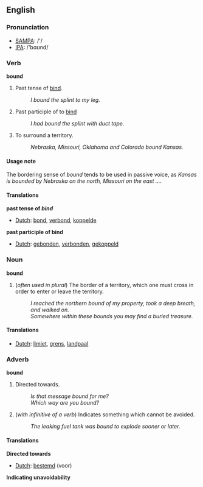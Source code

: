 ==English==

=== Pronunciation ===
*[[w:SAMPA|SAMPA]]: /'/
*[[w:IPA|IPA]]: /'bɑʊnd/

===Verb===

'''bound'''

# Past tense of [[bind]].
#: ''I bound the splint to my leg.''
# Past participle of to [[bind]]
#: ''I had bound the splint with duct tape.''
# To surround a territory.
#: ''Nebraska, Missouri, Oklahoma and Colorado bound Kansas.''

====Usage note====
The bordering sense of ''bound'' tends to be used in passive voice, as ''Kansas is bounded by Nebraska on the north, Missouri on the east ...''.

====Translations====

'''past tense of ''bind'''''
*[[Dutch]]: [[bond]], [[verbond]], [[koppelde]]

'''past participle of bind'''
*[[Dutch]]: [[gebonden]], [[verbonden]], [[gekoppeld]]


===Noun===

'''bound'''

# (''often used in plural'') The border of a territory, which one must cross in order to enter or leave the territory.
#: ''I reached the northern bound of my property, took a deep breath, and walked on.''
#: ''Somewhere within these bounds you may find a buried treasure.''

====Translations====
*[[Dutch]]: [[limiet]], [[grens]], [[landpaal]]

===Adverb===

'''bound'''

# Directed towards.
#: ''Is that message bound for me?''
#: ''Which way are you bound?''
# (''with infinitive of a verb'') Indicates something which cannot be avoided.
#: ''The leaking fuel tank was bound to explode sooner or later.''

==== Translations ====

'''Directed towards'''
*[[Dutch]]: [[bestemd]] (voor)

'''Indicating unavoidability'''